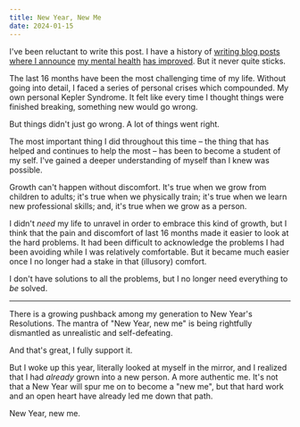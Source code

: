 ```yaml
---
title: New Year, New Me
date: 2024-01-15
---
```


I've been reluctant to write this post. I have a history of [writing blog posts](/blog/therapys-end/) [where I announce](/blog/mood-improvements/) [my mental health](/blog/all-i-can-say-is-im-excited/) [has improved](/blog/metrics-for-the-unmeasurable-mood/). But it never quite sticks. 

The last 16 months have been the most challenging time of my life. Without going into detail, I faced a series of personal crises which compounded. My own personal Kepler Syndrome. It felt like every time I thought things were finished breaking, something new would go wrong.

But things didn't just go wrong. A lot of things went right.

The most important thing I did throughout this time – the thing that has helped and continues to help the most – has been to become a student of my self. I've gained a deeper understanding of myself than I knew was possible.

Growth can't happen without discomfort. It's true when we grow from children to adults; it's true when we physically train; it's true when we learn new professional skills; and, it's true when we grow as a person.

I didn't _need_ my life to unravel in order to embrace this kind of growth, but I think that the pain and discomfort of last 16 months made it easier to look at the hard problems. It had been difficult to acknowledge the problems I had been avoiding while I was relatively comfortable. But it became much easier once I no longer had a stake in that (illusory) comfort.

I don't have solutions to all the problems, but I no longer need everything to _be_ solved.

---

There is a growing pushback among my generation to New Year's Resolutions. The mantra of "New Year, new me" is being rightfully dismantled as unrealistic and self-defeating. 

And that's great, I fully support it.

But I woke up this year, literally looked at myself in the mirror, and I realized that I had _already_ grown into a new person. A more authentic me. It's not that a New Year will spur me on to become a "new me", but that hard work and an open heart have already led me down that path.

New Year, new me.
